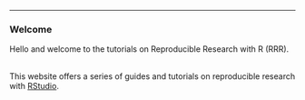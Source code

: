 ***

### Welcome 

Hello and welcome to the tutorials on Reproducible Research with R (RRR).  
</br>

This website offers a series of guides and tutorials on reproducible research with [RStudio](rstudio.com).






